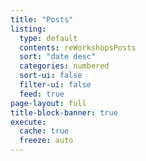 ```yaml
---
title: "Posts"
listing:
  type: default
  contents: reWorkshopsPosts
  sort: "date desc"
  categories: numbered
  sort-ui: false
  filter-ui: false
  feed: true
page-layout: full
title-block-banner: true
execute: 
  cache: true
  freeze: auto
---
```








